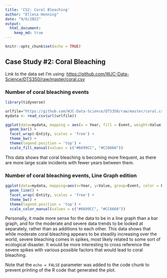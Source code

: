 ```yaml
---
title: 'CS2: Coral Bleaching'
author: "Ellesa Henning"
date: "9/6/2022"
output: 
  html_document:
    keep_md: true
---
```


```r
knitr::opts_chunk$set(echo = TRUE)
```

## Case Study #2: Coral Bleaching

Link to the data set I'm using:
<https://github.com/WJC-Data-Science/DTS350/raw/master/coral.csv>


### Number of coral bleaching events
```r
library(tidyverse)

urlfile="https://github.com/WJC-Data-Science/DTS350/raw/master/coral.csv"
mydata <- read_csv(url(urlfile))

ggplot(data=mydata, mapping = aes(x = Year, fill = Event, weight=Value)) +
  geom_bar() +
  facet_wrap(~Entity, scales = 'free') +
  theme_bw() +
  theme(legend.position = 'top') +
  scale_fill_manual(values = c("#6699CC", "#CC6666"))
```

This data shows that coral bleaching is becoming more frequent, as there are more large scale incidents with fewer years between them. 


### Number of coral bleaching events, Line Graph edition

```r
ggplot(data=mydata, mapping=aes(x=Year, y=Value, group=Event, color = Event)) +
  geom_line() +
  facet_wrap(~Entity, scales = 'free') +
  theme_bw() +
  theme(legend.position = 'top') +
  scale_color_manual(values = c("#6699CC", "#CC6666"))

```

Personally, it made more sense for the data to be in a line graph than a bar graph, and for the moderate and severe data trends to be looked at separately, rather than as additions to each other. This data shows that while moderate coral bleaching appears to be steadily increasing over the world, severe bleaching comes in spikes, most likely related to some sort of ecological disaster. It would be more interesting to cross reference the severe spikes with various possible factors that would lead to coral bleaching.



Note that the `echo = FALSE` parameter was added to the code chunk to prevent printing of the R code that generated the plot.
